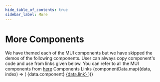 ```yaml
---
hide_table_of_contents: true
sidebar_label: More
---
```


# More Components



<Grid container spacing={6} className="match-height">
  <Grid item xs={12}>
    <Alert severity="info" sx={{ mb: 4 }}>
      We have themed each of the MUI components but we have skipped the demos of
      the following components. User can always copy component's code and use
      from links given below. You can refer to all the MUI components from <a href='https://mui.com/components/' target='_blank'>here</a>
    </Alert>
    <TableContainer>
      <Table>
        <TableHead>
          <TableRow>
            <TableCell>Components</TableCell>
            <TableCell>Links</TableCell>
          </TableRow>
        </TableHead>
        <TableBody>
          {componentData.map((data, index) => (
            <TableRow key={index} sx={{ '&:last-of-type .MuiTableCell-root': { border: 0 } }}>
              <TableCell>{data.component}</TableCell>
              <TableCell>
                <a href={data.link} target="_blank">
                  {data.link}
                </a>
              </TableCell>
            </TableRow>
          ))}
        </TableBody>
      </Table>
    </TableContainer>
  </Grid>
</Grid>
